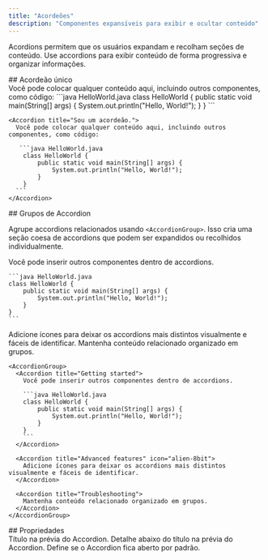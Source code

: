 ```yaml
---
title: "Acordeões"
description: "Componentes expansíveis para exibir e ocultar conteúdo"
---
```



Acordions permitem que os usuários expandam e recolham seções de conteúdo. Use accordions para exibir conteúdo de forma progressiva e organizar informações.

<div id="single-accordion">
  ## Acordeão único
</div>

<Accordion title="Sou um acordeão.">
  Você pode colocar qualquer conteúdo aqui, incluindo outros componentes, como código:
   ```java HelloWorld.java
    class HelloWorld {
        public static void main(String[] args) {
            System.out.println("Hello, World!");
        }
    }
    ```
</Accordion>

````mdx Accordion example
<Accordion title="Sou um acordeão.">
  Você pode colocar qualquer conteúdo aqui, incluindo outros componentes, como código:

   ```java HelloWorld.java
    class HelloWorld {
        public static void main(String[] args) {
            System.out.println("Hello, World!");
        }
    }
  ```
</Accordion>
````

<div id="accordion-groups">
  ## Grupos de Accordion
</div>

Agrupe accordions relacionados usando `<AccordionGroup>`. Isso cria uma seção coesa de accordions que podem ser expandidos ou recolhidos individualmente.

<AccordionGroup>
  <Accordion title="Getting started">
    Você pode inserir outros componentes dentro de accordions.

    ```java HelloWorld.java
    class HelloWorld {
        public static void main(String[] args) {
            System.out.println("Hello, World!");
        }
    }
    ```
  </Accordion>

  <Accordion title="Advanced features" icon="bot">
    Adicione ícones para deixar os accordions mais distintos visualmente e fáceis de identificar.
  </Accordion>
  
  <Accordion title="Troubleshooting">
    Mantenha conteúdo relacionado organizado em grupos.
  </Accordion>
</AccordionGroup>

````mdx Accordion Group Example
<AccordionGroup>
  <Accordion title="Getting started">
    Você pode inserir outros componentes dentro de accordions.

    ```java HelloWorld.java
    class HelloWorld {
        public static void main(String[] args) {
            System.out.println("Hello, World!");
        }
    }
    ```
  </Accordion>

  <Accordion title="Advanced features" icon="alien-8bit">
    Adicione ícones para deixar os accordions mais distintos visualmente e fáceis de identificar.
  </Accordion>

  <Accordion title="Troubleshooting">
    Mantenha conteúdo relacionado organizado em grupos.
  </Accordion>
</AccordionGroup>
````

<div id="properties">
  ## Propriedades
</div>

<ResponseField name="title" type="string" required>
  Título na prévia do Accordion.
</ResponseField>

<ResponseField name="description" type="string">
  Detalhe abaixo do título na prévia do Accordion.
</ResponseField>

<ResponseField name="defaultOpen" type="boolean" default="false">
  Define se o Accordion fica aberto por padrão.
</ResponseField>

<IconsOptional />